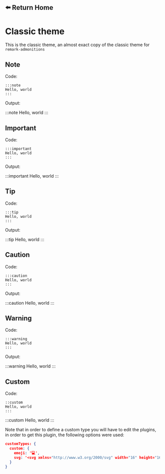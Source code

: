
## <Link href="/" ><a className="cursor-pointer">:arrow_left: Return Home</a></Link>

# Classic theme
This is the classic theme, an almost exact copy of the classic theme for `remark-admonitions`

## Note 
Code:

```
:::note
Hello, world
:::
```

Output:

:::note
Hello, world
:::

## Important 
Code:

```
:::important
Hello, world
:::
```

Output:

:::important
Hello, world
:::

## Tip
Code:

```
:::tip
Hello, world
:::
```

Output:

:::tip
Hello, world
:::

## Caution 
Code:

```
:::caution
Hello, world
:::
```

Output:

:::caution
Hello, world
:::

## Warning
Code:

```
:::warning
Hello, world
:::
```

Output:

:::warning
Hello, world
:::

## Custom
Code:

```
::custom
Hello, world
:::
```

:::custom
Hello, world
:::

Note that in order to define a custom type you will have to edit the plugins, in order to get this plugin, the following options were used:

```json
customTypes: {
  custom: {
    emoji: '💻',
    svg: '<svg xmlns="http://www.w3.org/2000/svg" width="16" height="16" viewBox="0 0 16 16"><path fill-rule="evenodd" d="M15 2H1c-.55 0-1 .45-1 1v9c0 .55.45 1 1 1h5.34c-.25.61-.86 1.39-2.34 2h8c-1.48-.61-2.09-1.39-2.34-2H15c.55 0 1-.45 1-1V3c0-.55-.45-1-1-1zm0 9H1V3h14v8z"></path></svg>'
  }
}
```



<link rel="stylesheet" type="text/css" href="mystyle.css"/>
